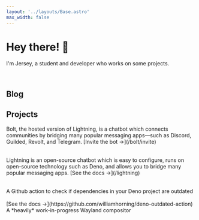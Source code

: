 ```yaml
---
layout: '../layouts/Base.astro'
max_width: false
---
```



# Hey there! 👋

I'm Jersey, a student and developer who works on some projects.

<br />

## Blog

<Blog />

## Projects

<div style="display: flex; flex-wrap: wrap; gap: 2rem;">
	<Box title="bolt" url="/bolt" tagline="a chatbot" background="boltsq.svg">
		Bolt, the hosted version of Lightning, is a chatbot which connects
		communities by bridging many popular messaging apps—such as Discord,
		Guilded, Revolt, and Telegram. [Invite the bot ->](/bolt/invite)
	</Box>
	<Box
		title="lightning"
		url="/lightning"
		tagline="a chatbot"
		background="lightning/logo_color.svg"
	>
		Lightning is an open-source chatbot which is easy to configure, runs on
		open-source technology such as Deno, and allows you to bridge many popular
		messaging apps. [See the docs ->](/lightning)
	</Box>
	<Box
		title="rvapi"
		url="https://jsr.io/@jersey/rvapi"
		tagline="a Revolt API library"
		background="rvapi.svg"
	/>
	<Box
		title="deno-outdated-action"
		url="https://github.com/williamhorning/deno-outdated-action"
		background="deno.svg"
	>
		A Github action to check if dependencies in your Deno project are outdated
		<br />
		<br />
		[See the docs ->](https://github.com/williamhorning/deno-outdated-action)
	</Box>
	<Box
		title="salamander"
		url="https://github.com/williamhorning/salamander"
		background="salamander.svg"
	>
		A *heavily* work-in-progress Wayland compositor
	</Box>
</div>
